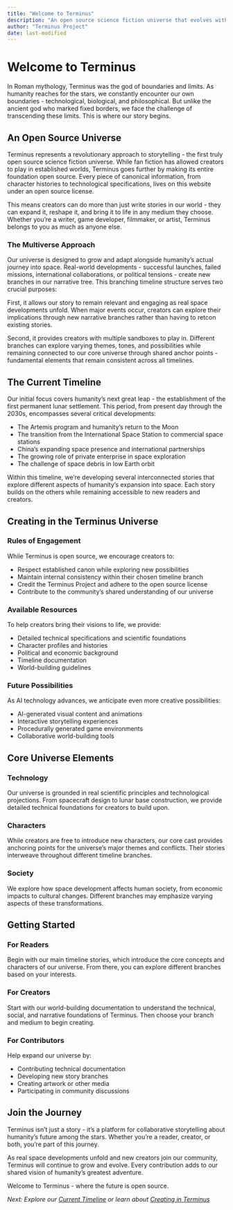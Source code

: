 ```yaml
---
title: "Welcome to Terminus"
description: "An open source science fiction universe that evolves with humanity's journey to the stars"
author: "Terminus Project"
date: last-modified
---
```


# Welcome to Terminus

In Roman mythology, Terminus was the god of boundaries and limits. As humanity reaches for the stars, we constantly encounter our own boundaries - technological, biological, and philosophical. But unlike the ancient god who marked fixed borders, we face the challenge of transcending these limits. This is where our story begins.

## An Open Source Universe

Terminus represents a revolutionary approach to storytelling - the first truly open source science fiction universe. While fan fiction has allowed creators to play in established worlds, Terminus goes further by making its entire foundation open source. Every piece of canonical information, from character histories to technological specifications, lives on this website under an open source license.

This means creators can do more than just write stories in our world - they can expand it, reshape it, and bring it to life in any medium they choose. Whether you're a writer, game developer, filmmaker, or artist, Terminus belongs to you as much as anyone else.

### The Multiverse Approach

Our universe is designed to grow and adapt alongside humanity's actual journey into space. Real-world developments - successful launches, failed missions, international collaborations, or political tensions - create new branches in our narrative tree. This branching timeline structure serves two crucial purposes:

First, it allows our story to remain relevant and engaging as real space developments unfold. When major events occur, creators can explore their implications through new narrative branches rather than having to retcon existing stories.

Second, it provides creators with multiple sandboxes to play in. Different branches can explore varying themes, tones, and possibilities while remaining connected to our core universe through shared anchor points - fundamental elements that remain consistent across all timelines.

## The Current Timeline

Our initial focus covers humanity's next great leap - the establishment of the first permanent lunar settlement. This period, from present day through the 2030s, encompasses several critical developments:

- The Artemis program and humanity's return to the Moon
- The transition from the International Space Station to commercial space stations
- China's expanding space presence and international partnerships
- The growing role of private enterprise in space exploration
- The challenge of space debris in low Earth orbit

Within this timeline, we're developing several interconnected stories that explore different aspects of humanity's expansion into space. Each story builds on the others while remaining accessible to new readers and creators.

## Creating in the Terminus Universe

### Rules of Engagement

While Terminus is open source, we encourage creators to:

- Respect established canon while exploring new possibilities
- Maintain internal consistency within their chosen timeline branch
- Credit the Terminus Project and adhere to the open source license
- Contribute to the community's shared understanding of our universe

### Available Resources

To help creators bring their visions to life, we provide:

- Detailed technical specifications and scientific foundations
- Character profiles and histories
- Political and economic background
- Timeline documentation
- World-building guidelines

### Future Possibilities

As AI technology advances, we anticipate even more creative possibilities:

- AI-generated visual content and animations
- Interactive storytelling experiences
- Procedurally generated game environments
- Collaborative world-building tools

## Core Universe Elements

### Technology
Our universe is grounded in real scientific principles and technological projections. From spacecraft design to lunar base construction, we provide detailed technical foundations for creators to build upon.

### Characters
While creators are free to introduce new characters, our core cast provides anchoring points for the universe's major themes and conflicts. Their stories interweave throughout different timeline branches.

### Society
We explore how space development affects human society, from economic impacts to cultural changes. Different branches may emphasize varying aspects of these transformations.

## Getting Started

### For Readers
Begin with our main timeline stories, which introduce the core concepts and characters of our universe. From there, you can explore different branches based on your interests.

### For Creators
Start with our world-building documentation to understand the technical, social, and narrative foundations of Terminus. Then choose your branch and medium to begin creating.

### For Contributors
Help expand our universe by:

- Contributing technical documentation
- Developing new story branches
- Creating artwork or other media
- Participating in community discussions

## Join the Journey

Terminus isn't just a story - it's a platform for collaborative storytelling about humanity's future among the stars. Whether you're a reader, creator, or both, you're part of this journey.

As real space developments unfold and new creators join our community, Terminus will continue to grow and evolve. Every contribution adds to our shared vision of humanity's greatest adventure.

Welcome to Terminus - where the future is open source.

*Next: Explore our [Current Timeline](timeline/main.qmd) or learn about [Creating in Terminus](creators/guide.qmd)*